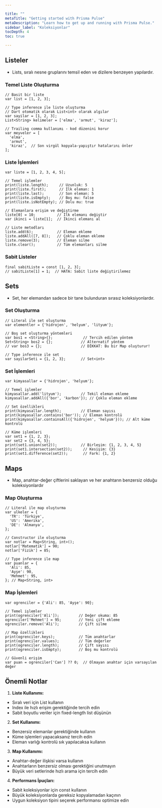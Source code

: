 ```yaml
---

title: ""
metaTitle: "Getting started with Prisma Pulse"
metaDescription: "Learn how to get up and running with Prisma Pulse."
sidebar_label: "Koleksiyonlar"
tocDepth: 4
toc: true

---
```


## Listeler

* Lists, sıralı nesne gruplarını temsil eden ve dizilere benzeyen yapılardır.

### Temel Liste Oluşturma

```
// Basit bir liste
var list = [1, 2, 3];

// Type inference ile liste oluşturma
// Dart otomatik olarak List<int> olarak algılar
var sayilar = [1, 2, 3];
List<String> kelimeler = ['elma', 'armut', 'kiraz'];

// Trailing comma kullanımı - kod düzenini korur
var meyveler = [
  'elma',
  'armut',
  'kiraz',  // Son virgül kopyala-yapıştır hatalarını önler
];
```

### Liste İşlemleri

```
var liste = [1, 2, 3, 4, 5];

// Temel işlemler
print(liste.length);     // Uzunluk: 5
print(liste.first);      // İlk eleman: 1
print(liste.last);       // Son eleman: 5
print(liste.isEmpty);    // Boş mu: false
print(liste.isNotEmpty); // Dolu mu: true

// Elemanlara erişim ve değiştirme
liste[0] = 10;          // İlk elemanı değiştir
var ikinci = liste[1];  // İkinci elemanı al

// Liste metodları
liste.add(6);           // Eleman ekleme
liste.addAll([7, 8]);   // Çoklu eleman ekleme
liste.remove(3);        // Eleman silme
liste.clear();          // Tüm elemanları silme
```

### Sabit Listeler

```
final sabitListe = const [1, 2, 3];
// sabitListe[1] = 1;  // HATA: Sabit liste değiştirilemez
```

## Sets

* Set, her elemandan sadece bir tane bulunduran sırasız koleksiyonlardır.

### Set Oluşturma

```
// Literal ile set oluşturma
var elementler = {'hidrojen', 'helyum', 'lityum'};

// Boş set oluşturma yöntemleri
var bos1 = <String>{};              // Tercih edilen yöntem
Set<String> bos2 = {};             // Alternatif yöntem
// var bos3 = {};                  // DİKKAT: Bu bir Map oluşturur!

// Type inference ile set
var sayilarSeti = {1, 2, 3};       // Set<int>
```

### Set İşlemleri

```
var kimyasallar = {'hidrojen', 'helyum'};

// Temel işlemler
kimyasallar.add('lityum');         // Tekil eleman ekleme
kimyasallar.addAll({'bor', 'karbon'}); // Çoklu eleman ekleme

// Set özellikleri
print(kimyasallar.length);         // Eleman sayısı
print(kimyasallar.contains('bor')); // Eleman kontrolü
print(kimyasallar.containsAll({'hidrojen', 'helyum'})); // Alt küme kontrolü

// Küme işlemleri
var set1 = {1, 2, 3};
var set2 = {3, 4, 5};
print(set1.union(set2));           // Birleşim: {1, 2, 3, 4, 5}
print(set1.intersection(set2));     // Kesişim: {3}
print(set1.difference(set2));       // Fark: {1, 2}
```

## Maps

* Map, anahtar-değer çiftlerini saklayan ve her anahtarın benzersiz olduğu koleksiyonlardır

### Map Oluşturma

```
// Literal ile map oluşturma
var ulkeler = {
  'TR': 'Türkiye',
  'US': 'Amerika',
  'DE': 'Almanya',
};

// Constructor ile oluşturma
var notlar = Map<String, int>();
notlar['Matematik'] = 90;
notlar['Fizik'] = 85;

// Type inference ile map
var puanlar = {
  'Ali': 85,
  'Ayşe': 90,
  'Mehmet': 95,
}; // Map<String, int>
```

### Map İşlemleri

```
var ogrenciler = {'Ali': 85, 'Ayşe': 90};

// Temel işlemler
print(ogrenciler['Ali']);         // Değer okuma: 85
ogrenciler['Mehmet'] = 95;        // Yeni çift ekleme
ogrenciler.remove('Ali');         // Çift silme

// Map özellikleri
print(ogrenciler.keys);           // Tüm anahtarlar
print(ogrenciler.values);         // Tüm değerler
print(ogrenciler.length);         // Çift sayısı
print(ogrenciler.isEmpty);        // Boş mu kontrolü

// Güvenli erişim
var puan = ogrenciler['Can'] ?? 0;  // Olmayan anahtar için varsayılan değer
```

## Önemli Notlar

1. **Liste Kullanımı:**

* Sıralı veri için List kullanın
* Index ile hızlı erişim gerektiğinde tercih edin
* Sabit boyutlu veriler için fixed-length list düşünün

2. **Set Kullanımı:**

* Benzersiz elemanlar gerektiğinde kullanın
* Küme işlemleri yapacaksanız tercih edin
* Eleman varlığı kontrolü sık yapılacaksa kullanın

3. **Map Kullanımı:**

* Anahtar-değer ilişkisi varsa kullanın
* Anahtarların benzersiz olması gerektiğini unutmayın
* Büyük veri setlerinde hızlı arama için tercih edin


4. **Performans İpuçları:**

* Sabit koleksiyonlar için const kullanın
* Büyük koleksiyonlarda gereksiz kopyalamadan kaçının
* Uygun koleksiyon tipini seçerek performansı optimize edin
